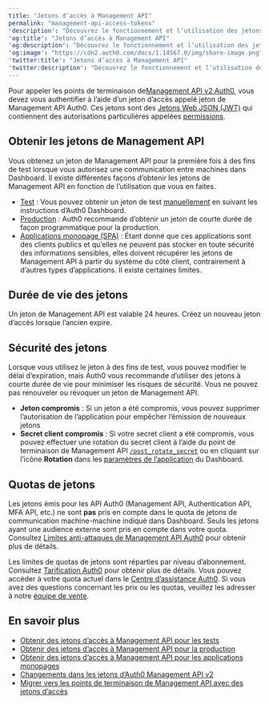 ```yaml
---
title: "Jetons d’accès à Management API"
permalink: "management-api-access-tokens"
'description': "Découvrez le fonctionnement et l’utilisation des jetons d’accès à l’Auth0 Management API v2"
'og:title': "Jetons d’accès à Management API"
'og:description': "Découvrez le fonctionnement et l’utilisation des jetons d’accès à l’Auth0 Management API v2"
'og:image': "https://cdn2.auth0.com/docs/1.14567.0/img/share-image.png"
'twitter:title': "Jetons d’accès à Management API"
'twitter:description': "Découvrez le fonctionnement et l’utilisation des jetons d’accès à l’Auth0 Management API v2"
---
```


Pour appeler les points de terminaison de[Management API v2 Auth0](/docs/fr-ca/api/management/v2), vous devez vous authentifier à l’aide d’un jeton d’accès appelé jeton de Management API Auth0. Ces jetons sont des [Jetons Web JSON (JWT)](/docs/fr-ca/secure/tokens/json-web-tokens) qui contiennent des autorisations particulières appelées [permissions](/docs/fr-ca/get-started/apis/scopes/api-scopes).

## Obtenir les jetons de Management API

Vous obtenez un jeton de Management API pour la première fois à des fins de test lorsque vous autorisez une communication entre machines dans Dashboard. Il existe différentes façons d’obtenir les jetons de Management API en fonction de l’utilisation que vous en faites.

* [Test](/docs/fr-ca/secure/tokens/access-tokens/management-api-access-tokens/get-management-api-access-tokens-for-testing) : Vous pouvez obtenir un jeton de test [manuellement](https://manage.auth0.com/#/apis/management/explorer) en suivant les instructions d’Auth0 Dashboard.
* [Production](/docs/fr-ca/secure/tokens/access-tokens/management-api-access-tokens/get-management-api-access-tokens-for-production) : Auth0 recommande d’obtenir un jeton de courte durée de façon programmatique pour la production.
* [Applications monopage (SPA)](/docs/fr-ca/secure/tokens/access-tokens/management-api-access-tokens/get-management-api-tokens-for-single-page-applications) : Étant donné que ces applications sont des clients publics et qu’elles ne peuvent pas stocker en toute sécurité des informations sensibles, elles doivent récupérer les jetons de Management API à partir du système du côté client, contrairement à d’autres types d’applications. Il existe certaines limites.

## Durée de vie des jetons

Un jeton de Management API est valable 24 heures. Créez un nouveau jeton d’accès lorsque l’ancien expire.

## Sécurité des jetons

Lorsque vous utilisez le jeton à des fins de test, vous pouvez modifier le délai d’expiration, mais Auth0 vous recommande d’utiliser des jetons à courte durée de vie pour minimiser les risques de sécurité. Vous ne pouvez pas renouveler ou révoquer un jeton de Management API.

* **Jeton compromis** : Si un jeton a été compromis, vous pouvez supprimer l’autorisation de l’application pour empêcher l’émission de nouveaux jetons
* **Secret client compromis** : Si votre secret client a été compromis, vous pouvez effectuer une rotation du secret client à l’aide du point de terminaison de Management API [`/post_rotate_secret`](/docs/fr-ca/api/management/v2#!/Clients/post_rotate_secret) ou en cliquant sur l’icône **Rotation** dans les [paramètres de l’application](https://manage.auth0.com/#/applications/{yourClientId}/settings) du Dashboard.

## Quotas de jetons

Les jetons émis pour les API Auth0 (Management API, Authentication API, <Tooltip href="/docs/fr-ca/glossary?term=multifactor-authentication" tip="Authentification multifacteur (MFA)
Processus d’authentification de l’utilisateur qui utilise un facteur en plus du nom d’utilisateur et du mot de passe, tel qu’un code par SMS." cta="Voir le glossaire">MFA</Tooltip> API, etc.) ne sont **pas** pris en compte dans le quota de jetons de communication machine-machine indiqué dans Dashboard. Seuls les jetons ayant une <Tooltip data-tooltip-id="react-containers-DefinitionTooltip-1" tip="">audience</Tooltip> externe sont pris en compte dans votre quota. Consultez [Limites anti-attaques de Management API Auth0](/docs/fr-ca/troubleshoot/customer-support/operational-policies/rate-limit-policy/management-api-endpoint-rate-limits) pour obtenir plus de détails.

Les limites de quotas de jetons sont réparties par niveau d’abonnement. Consultez [Tarification Auth0](https://auth0.com/pricing/) pour obtenir plus de détails. Vous pouvez accéder à votre quota actuel dans le [Centre d’assistance Auth0](https://support.auth0.com/reports/quota). Si vous avez des questions concernant les prix ou les quotas, veuillez les adresser à notre [équipe de vente](https://auth0.com/contact-us).

## En savoir plus

* [Obtenir des jetons d’accès à Management API pour les tests](/docs/fr-ca/secure/tokens/access-tokens/management-api-access-tokens/get-management-api-access-tokens-for-testing)
* [Obtenir des jetons d’accès à Management API pour la production](/docs/fr-ca/secure/tokens/access-tokens/management-api-access-tokens/get-management-api-access-tokens-for-production)
* [Obtenir des jetons d’accès à Management API pour les applications monopages](/docs/fr-ca/secure/tokens/access-tokens/management-api-access-tokens/get-management-api-tokens-for-single-page-applications)
* [Changements dans les jetons d’Auth0 Management API v2](/docs/fr-ca/secure/tokens/access-tokens/management-api-access-tokens/changes-in-auth0-management-apiv2-tokens)
* [Migrer vers les points de terminaison de Management API avec des jetons d’accès](/docs/fr-ca/troubleshoot/product-lifecycle/past-migrations/migrate-to-calling-api-with-access-tokens)